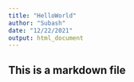 ---
title: "HelloWorld"
author: "Subash"
date: "12/22/2021"
output: html_document
---

## This is a markdown file